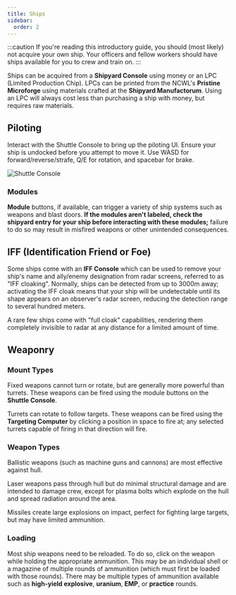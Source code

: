 ```yaml
---
title: Ships
sidebar:
  order: 2
---
```


:::caution
If you're reading this introductory guide, you should (most likely) not acquire your own ship. Your officers and fellow workers should have ships available for you to crew and train on.
:::

Ships can be acquired from a **Shipyard Console** using money or an LPC (Limited Production Chip). LPCs can be printed from the NCWL's **Pristine Microforge** using materials crafted at the **Shipyard Manufactorum**. Using an LPC will always cost less than purchasing a ship with money, but requires raw materials.

## Piloting

Interact with the Shuttle Console to bring up the piloting UI. Ensure your ship is undocked before you attempt to move it. Use WASD for forward/reverse/strafe, Q/E for rotation, and spacebar for brake.

![Shuttle Console](@assets/images/shuttle-console.png)

### Modules

**Module** buttons, if available, can trigger a variety of ship systems such as weapons and blast doors. **If the modules aren't labeled, check the shipyard entry for your ship before interacting with these modules;** failure to do so may result in misfired weapons or other unintended consequences.


## IFF (Identification Friend or Foe)

Some ships come with an **IFF Console** which can be used to remove your ship's name and ally/enemy designation from radar screens, referred to as "IFF cloaking". Normally, ships can be detected from up to 3000m away; activating the IFF cloak means that your ship will be undetectable until its shape appears on an observer's radar screen, reducing the detection range to several hundred meters.

A rare few ships come with "full cloak" capabilities, rendering them completely invisible to radar at any distance for a limited amount of time.


## Weaponry

### Mount Types

Fixed weapons cannot turn or rotate, but are generally more powerful than turrets. These weapons can be fired using the module buttons on the **Shuttle Console**.

Turrets can rotate to follow targets. These weapons can be fired using the **Targeting Computer** by clicking a position in space to fire at; any selected turrets capable of firing in that direction will fire.

### Weapon Types 

Ballistic weapons (such as machine guns and cannons) are most effective against hull.

Laser weapons pass through hull but do minimal structural damage and are intended to damage crew, except for plasma bolts which explode on the hull and spread radiation around the area.

Missiles create large explosions on impact, perfect for fighting large targets, but may have limited ammunition.

### Loading

Most ship weapons need to be reloaded. To do so, click on the weapon while holding the appropriate ammunition. This may be an individual shell or a magazine of multiple rounds of ammunition (which must first be loaded with those rounds). There may be multiple types of ammunition available such as **high-yield explosive**, **uranium**, **EMP**, or **practice** rounds.